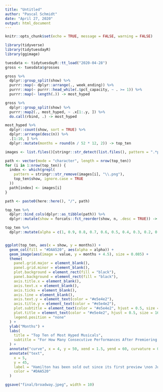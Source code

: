 ```yaml
---
title: "Untitled"
author: "Pascal Schmidt"
date: "April 27, 2020"
output: html_document
---
```


```r
knitr::opts_chunk$set(echo = TRUE, message = FALSE, warning = FALSE)
```

```r
library(tidyverse)
library(tidytuesdayR)
library(ggimage)
```

```r
tuesdata <- tidytuesdayR::tt_load("2020-04-28")
gross <- tuesdata$grosses
```

```r
gross %>%
  dplyr::group_split(show) %>%
  purrr::map(~ dplyr::arrange(., week_ending)) %>%
  purrr::map(~ purrr::head_while(.$pct_capacity, ~ . >= 1)) %>%
  purrr::map(~ length(.)) -> most_hyped

gross %>%
  dplyr::group_split(show) %>%
  purrr::map2(., most_hyped, ~ .x[1:.y, ]) %>%
  do.call(rbind, .) -> most_hyped

most_hyped %>%
  dplyr::count(show, sort = TRUE) %>%
  dplyr::arrange(desc(n)) %>%
  .[1:10, ] %>%
  dplyr::mutate(months = round(n / 52 * 12, 2)) -> top_ten

images <- list.files()[stringr::str_detect(list.files(), pattern = ".*png")]

path <- vector(mode = "character", length = nrow(top_ten))
for (i in 1:nrow(top_ten)) {
  index <- which(grepl(
    pattern = stringr::str_remove(images[i], "\\.png"),
    top_ten$show, ignore.case = TRUE
  ))
  path[index] <- images[i]
}

path <- paste0(here::here(), "/", path)

top_ten %>%
  dplyr::bind_cols(dplyr::as_tibble(path)) %>%
  dplyr::mutate(show = forcats::fct_reorder(show, n, .desc = TRUE)) -> top_ten

top_ten %>%
  dplyr::mutate(alpha = c(1, 0.9, 0.8, 0.7, 0.6, 0.5, 0.4, 0.3, 0.2, 0.1)) -> top_ten


ggplot(top_ten, aes(x = show, y = months)) +
  geom_col(fill = "#DAA520", aes(alpha = alpha)) +
  geom_image(aes(image = value, y = months + 4.5), size = 0.085) +
  theme(
    panel.grid.major = element_blank(),
    panel.grid.minor = element_blank(),
    plot.background = element_rect(fill = "black"),
    panel.background = element_rect(fill = "black"),
    axis.title.x = element_blank(),
    axis.text.x = element_blank(),
    axis.ticks = element_blank(),
    axis.line = element_blank(),
    axis.text.y = element_text(color = "#e5e4e2"),
    axis.title.y = element_text(color = "#e5e4e2"),
    plot.subtitle = element_text(color = "#e5e4e2", hjust = 0.5, size = 12),
    plot.title = element_text(color = "#e5e4e2", hjust = 0.5, size = 16),
    legend.position = "none"
  ) +
  ylab("Months") +
  labs(
    title = "Top Ten of Most Hyped Musicals",
    subtitle = "For How Many Consecutive Performances After Premiering Were Musicals Sold Out?"
  ) +
  annotate("curve", x = 4, y = 50, xend = 1.5, yend = 60, curvature = 0.3, arrow = arrow(length = unit(3, "mm")), color = "#DAA520") +
  annotate("text",
    x = 5,
    y = 45,
    label = "Hamilton has been sold out since its first preview \non July 19th 2015 for every single performance. \nWhen will there ever be a performance that is not sold out???",
    color = "#DAA520"
  )

ggsave("final/broadway.jpeg", width = 10)
```

